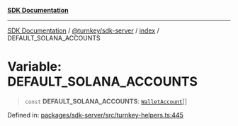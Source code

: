[**SDK Documentation**](../../../../README.mdx)

***

[SDK Documentation](../../../../packages.mdx) / [@turnkey/sdk-server](../../README.mdx) / [index](../README.mdx) / DEFAULT\_SOLANA\_ACCOUNTS

# Variable: DEFAULT\_SOLANA\_ACCOUNTS

> `const` **DEFAULT\_SOLANA\_ACCOUNTS**: [`WalletAccount`](../interfaces/WalletAccount.mdx)[]

Defined in: [packages/sdk-server/src/turnkey-helpers.ts:445](https://github.com/tkhq/sdk/blob/fd49bfe86475c8603b3eb385aa101efa36fa32fc/packages/sdk-server/src/turnkey-helpers.ts#L445)
